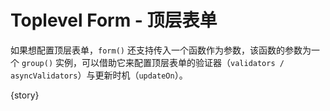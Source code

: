 
<Meta
  title="FluentForm/Advanced"
  component={meta.component}
  decorators={meta.decorators}
  argTypes={meta.argTypes}
  parameters={meta.parameters} />

# Toplevel Form - 顶层表单

如果想配置顶层表单，`form()` 还支持传入一个函数作为参数，该函数的参数为一个 `group()` 实例，可以借助它来配置顶层表单的验证器（`validators / asyncValidators`）与更新时机（`updateOn`）。

<Canvas withToolbar isExpanded mdxSource={source}>
  <Story name="Toplevel Form">{story}</Story>
</Canvas>
